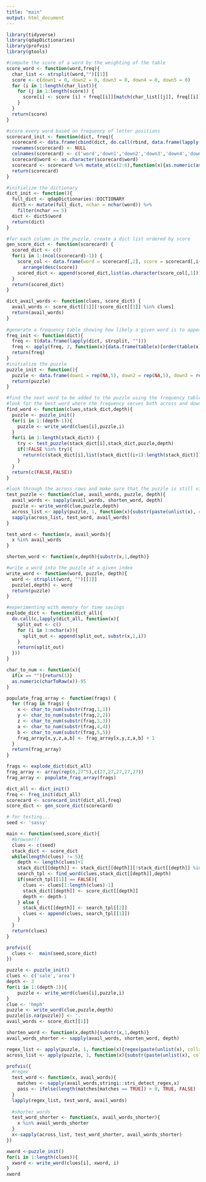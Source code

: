 ```yaml
---
title: "main"
output: html_document
---
```

```r
library(tidyverse)
library(qdapDictionaries)
library(profvis)
library(gtools)
```

```r
#compute the score of a word by the weighting of the table
score_word <- function(word,freq){
  char_list <- strsplit(word,"")[[1]]
  score <- c(down1 = 0, down2 = 0, down3 = 0, down4 = 0, down5 = 0)
  for (i in 1:length(char_list)){
    for (j in 1:length(score)) {
      score[i] <- score [i] + freq[[i]][match(char_list[[j]], freq[[i]]$x),2]
    }
  }
  return(score)
}

#score every word based on frequency of letter positions
scorecard_init <- function(dict, freq){
  scorecard <- data.frame(cbind(dict, do.call(rbind, data.frame(lapply(dict, score_word, freq)))))
  rownames(scorecard) <- NULL
  colnames(scorecard) <- c('word','down1','down2','down3','down4','down5')
  scorecard$word <- as.character(scorecard$word)
  scorecard <- scorecard %>% mutate_at(c(2:6),function(x){as.numeric(as.character(x))})
  return(scorecard)
}

#initialize the dictionary
dict_init <- function(){
  full_dict <- qdapDictionaries::DICTIONARY
  dict5 <- mutate(full_dict, nchar = nchar(word)) %>% 
    filter(nchar == 5)
  dict <- dict5$word
  return(dict)
}

#for each column in the puzzle, create a dict list ordered by score
gen_score_dict <- function(scorecard) {
  scored_dict <- c()
  for(i in 1:(ncol(scorecard)-1)) {
    score_col <- data.frame(word = scorecard[,1], score = scorecard[,i+1]) %>% 
      arrange(desc(score))
    scored_dict <- append(scored_dict,list(as.character(score_col[,1])))
  }
  return(scored_dict)
}

dict_avail_words <- function(clues, score_dict) {
  avail_words <- score_dict[[1]][!score_dict[[1]] %in% clues]
  return(avail_words)
}
 
#generate a frequency table showing how likely a given word is to appear in a square
freq_init <- function(dict){
  freq <- t(data.frame(lapply(dict, strsplit, "")))
  freq <- apply(freq, 2, function(x){data.frame(table(x)[order(table(x), decreasing = TRUE)])})
  return(freq)
}
#initialize the puzzle
puzzle_init <- function(){
  puzzle <- data.frame(down1 = rep(NA,5), down2 = rep(NA,5), down3 = rep(NA,5), down4 =  rep(NA,5), down5 =  rep(NA,5))
  return(puzzle)
}

#find the next word to be added to the puzzle using the frequency table
#look for the best word where the frequency serves both across and down directions on puzzle
find_word <- function(clues,stack_dict,depth){
  puzzle <- puzzle_init()
  for(i in 1:(depth-1)){
    puzzle <- write_word(clues[i],puzzle,i)
  }
  for(i in 1:length(stack_dict)) {
    try <- test_puzzle(stack_dict[i],stack_dict,puzzle,depth)
    if(!FALSE %in% try){
      return(c(stack_dict[i],list(stack_dict[(i+1):length(stack_dict)])))
    }
  }
  return(c(FALSE,FALSE))
}

#look through the across rows and make sure that the puzzle is still viable
test_puzzle <- function(clue, avail_words, puzzle, depth){
  avail_words <- sapply(avail_words, shorten_word, depth)
  puzzle <- write_word(clue,puzzle,depth)
  across_list <- apply(puzzle, 1, function(x){substr(paste(unlist(x), collapse=''),1,depth)})
  sapply(across_list, test_word, avail_words)
}

test_word <- function(x, avail_words){
  x %in% avail_words
}

shorten_word <- function(x,depth){substr(x,1,depth)}

#write a word into the puzzle at a given index
write_word <- function(word, puzzle, depth){
  word <- strsplit(word, "")[[1]]
  puzzle[,depth] <- word
  return(puzzle)
}

```

```r
#experimenting with memory for time savings
explode_dict <- function(dict_all){
  do.call(c,lapply(dict_all, function(x){
    split_out <- c()
    for (i in 1:nchar(x)){
      split_out <- append(split_out, substr(x,1,i))
    }
    return(split_out)
  }))
}

char_to_num <- function(x){
  if(x == ""){return(1)}
  as.numeric(charToRaw(x))-95
}

populate_frag_array <- function(frags) {
  for (frag in frags) {
    x <- char_to_num(substr(frag,1,1))
    y <- char_to_num(substr(frag,2,2))
    z <- char_to_num(substr(frag,3,3))
    a <- char_to_num(substr(frag,4,4))
    b <- char_to_num(substr(frag,5,5))
    frag_array[x,y,z,a,b] <- frag_array[x,y,z,a,b] + 1
  }
  return(frag_array)
}

frags <- explode_dict(dict_all)
frag_array <- array(rep(0,27^5),c(27,27,27,27,27))
frag_array <- populate_frag_array(frags)
```


```r
dict_all <- dict_init()
freq <- freq_init(dict_all)
scorecard <- scorecard_init(dict_all,freq)
score_dict <- gen_score_dict(scorecard)
```

```r
# for testing...
seed <- 'sassy'
```

```r
main <- function(seed,score_dict){
  #browser()
  clues <- c(seed)
  stack_dict <- score_dict
  while(length(clues) != 5){
    depth <- length(clues)+1
    stack_dict[[depth]] <- stack_dict[[depth]][!stack_dict[[depth]] %in% clues]
    search_tpl <- find_word(clues,stack_dict[[depth]],depth)
    if(search_tpl[[1]] == FALSE){
      clues <- clues[1:length(clues)-1]
      stack_dict[[depth]] <- score_dict[[depth]]
      depth <- depth-1
    } else {
      stack_dict[[depth]] <- search_tpl[[2]]
      clues <- append(clues, search_tpl[[1]])
    }
  }
  return(clues)
}
```

```r
profvis({
  clues <-  main(seed,score_dict)
})
```

```r
puzzle <- puzzle_init()
clues <- c('sale','area')
depth <- 3
for(i in 1:(depth-1)){
    puzzle <- write_word(clues[i],puzzle,i)
}
clue <- 'hmph'
puzzle <- write_word(clue,puzzle,depth)
puzzle[is.na(puzzle)] <- '.'
avail_words <- score_dict[[1]]

shorten_word <- function(x,depth){substr(x,1,depth)}
avail_words_shorter <- sapply(avail_words, shorten_word, depth)

regex_list <- apply(puzzle, 1, function(x){regex(paste(unlist(x), collapse=''))})
across_list <- apply(puzzle, 1, function(x){substr(paste(unlist(x), collapse=''),1,depth)})

profvis({
  #regex
  test_word <- function(x, avail_words){
    matches <- sapply(avail_words,stringi::stri_detect_regex,x)
    pass <- ifelse(length(matches[matches == TRUE]) > 0, TRUE, FALSE)
  }
  lapply(regex_list, test_word, avail_words)
  
  #shorter words
  test_word_shorter <- function(x, avail_words_shorter){
    x %in% avail_words_shorter
  }
  x<-sapply(across_list, test_word_shorter, avail_words_shorter)
})
```


```r
xword <-puzzle_init()
for(i in 1:length(clues)){
  xword <- write_word(clues[i], xword, i)
}
xword
```